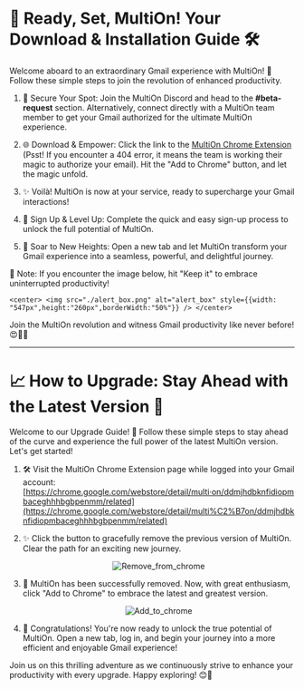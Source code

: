 
# 🚀 Ready, Set, MultiOn! Your Download & Installation Guide 🛠️

Welcome aboard to an extraordinary Gmail experience with MultiOn! 🎉 Follow these simple steps to join the revolution of enhanced productivity.

1. 📨 Secure Your Spot: Join the MultiOn Discord and head to the **#beta-request** section. Alternatively, connect directly with a MultiOn team member to get your Gmail authorized for the ultimate MultiOn experience.

2. 🌐 Download & Empower: Click the link to the [MultiOn Chrome Extension](https://chrome.google.com/webstore/detail/multi%C2%B7on/ddmjhdbknfidiopmbaceghhhbgbpenmm/related) (Psst! If you encounter a 404 error, it means the team is working their magic to authorize your email). Hit the "Add to Chrome" button, and let the magic unfold.

3. ✨ Voilà! MultiOn is now at your service, ready to supercharge your Gmail interactions!

4. 🚀 Sign Up & Level Up: Complete the quick and easy sign-up process to unlock the full potential of MultiOn.

5. 🌈 Soar to New Heights: Open a new tab and let MultiOn transform your Gmail experience into a seamless, powerful, and delightful journey.

🔔 Note: If you encounter the image below, hit "Keep it" to embrace uninterrupted productivity!


    <center> <img src="./alert_box.png" alt="alert_box" style={{width: "547px",height:"260px",borderWidth:"50%"}} /> </center>

Join the MultiOn revolution and witness Gmail productivity like never before! 😍💌🚀


---
    


# 📈 How to Upgrade: Stay Ahead with the Latest Version 🚀

Welcome to our Upgrade Guide! 🎉 Follow these simple steps to stay ahead of the curve and experience the full power of the latest MultiOn version. Let's get started!

1. 🛠️ Visit the MultiOn Chrome Extension page while logged into your Gmail account: [https://chrome.google.com/webstore/detail/multi·on/ddmjhdbknfidiopmbaceghhhbgbpenmm/related](https://chrome.google.com/webstore/detail/multi%C2%B7on/ddmjhdbknfidiopmbaceghhhbgbpenmm/related)

2. ✨ Click the button to gracefully remove the previous version of MultiOn. Clear the path for an exciting new journey.

   <center> <img src="./Remove_from_chrome.png" alt="Remove_from_chrome" style={{width: "147px",height:"36px",borderWidth:"50%"}} /> </center>

3. 🚀 MultiOn has been successfully removed. Now, with great enthusiasm, click "Add to Chrome" to embrace the latest and greatest version.

    <center> <img src="./Add_to_chrome.png" alt="Add_to_chrome" style={{width: "147px",height:"36px",borderWidth:"50%"}} /> </center>

4. 🌟 Congratulations! You're now ready to unlock the true potential of MultiOn. Open a new tab, log in, and begin your journey into a more efficient and enjoyable Gmail experience!

Join us on this thrilling adventure as we continuously strive to enhance your productivity with every upgrade. Happy exploring! 😊🚀





